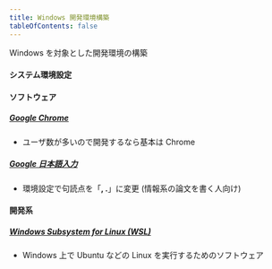 ```yaml
---
title: Windows 開発環境構築
tableOfContents: false
---
```


Windows を対象とした開発環境の構築

#### システム環境設定

#### ソフトウェア

##### [Google Chrome](https://www.google.com/intl/ja_jp/chrome/)

- ユーザ数が多いので開発するなら基本は Chrome

##### [Google 日本語入力](https://www.google.co.jp/ime/)

- 環境設定で句読点を「**, .**」に変更 (情報系の論文を書く人向け)

#### 開発系

##### [Windows Subsystem for Linux (WSL)](https://learn.microsoft.com/ja-jp/windows/wsl/)

- Windows 上で Ubuntu などの Linux を実行するためのソフトウェア
